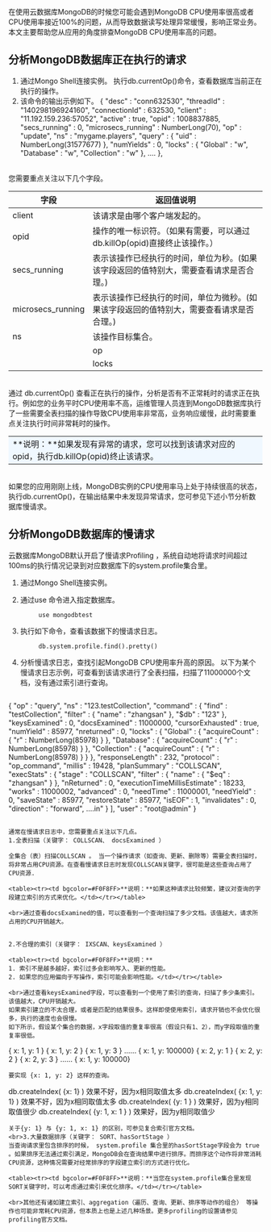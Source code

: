 在使用云数据库MongoDB的时候您可能会遇到MongoDB CPU使用率很高或者CPU使用率接近100%的问题，从而导致数据读写处理异常缓慢，影响正常业务。本文主要帮助您从应用的角度排查MongoDB CPU使用率高的问题。
<br> 
## **分析MongoDB数据库正在执行的请求**
1. 通过Mongo Shell连接实例。 
执行db.currentOp()命令，查看数据库当前正在执行的操作。 
2. 该命令的输出示例如下。
		{
        "desc" : "conn632530",
        "threadId" : "140298196924160",
        "connectionId" : 632530,
        "client" : "11.192.159.236:57052",
        "active" : true,
        "opid" : 1008837885,
        "secs_running" : 0,
        "microsecs_running" : NumberLong(70),
        "op" : "update",
        "ns" : "mygame.players",
        "query" : {
            "uid" : NumberLong(31577677)
        },
        "numYields" : 0,
        "locks" : {
            "Global" : "w",
            "Database" : "w",
            "Collection" : "w"
        },
        ....
				},
	
	
<br>您需要重点关注以下几个字段。 



|字段       | 返回值说明   | 
| -------- | -------- | 
| client     | 该请求是由哪个客户端发起的。    | 
| opid     | 操作的唯一标识符。（如果有需要，可以通过db.killOp(opid)直接终止该操作。）   | 
|secs_running | 表示该操作已经执行的时间，单位为秒。(如果该字段返回的值特别大，需要查看请求是否合理。) | 
 | microsecs_running|表示该操作已经执行的时间，单位为微秒。(如果该字段返回的值特别大，需要查看请求是否合理。)|
  | ns|该操作目标集合。|
	 | op| 表示操作的类型。通常是查询、插入、更新、删除中的一种。| 
	 |locks|跟锁相关的信息。|
<br>通过 db.currentOp() 查看正在执行的操作，分析是否有不正常耗时的请求正在执行。例如您的业务平时CPU使用率不高，运维管理人员连到MongoDB数据库执行了一些需要全表扫描的操作导致CPU使用率非常高，业务响应缓慢，此时需要重点关注执行时间非常耗时的操作。
<table><tr><td bgcolor=#F0F8FF>**说明：**如果发现有异常的请求，您可以找到该请求对应的opid，执行db.killOp(opid)终止该请求。</td></tr></table>

<br>如果您的应用刚刚上线，MongoDB实例的CPU使用率马上处于持续很高的状态，执行db.currentOp()，在输出结果中未发现异常请求，您可参见下述小节分析数据库慢请求。                

## **分析MongoDB数据库的慢请求**
云数据库MongoDB默认开启了慢请求Profiling ，系统自动地将请求时间超过100ms的执行情况记录到对应数据库下的system.profile集合里。
1. 通过Mongo Shell连接实例。 
2. 通过use <database>命令进入指定数据库。 

			use mongodbtest
3. 执行如下命令，查看该数据下的慢请求日志。 

			db.system.profile.find().pretty()
4. 分析慢请求日志，查找引起MongoDB CPU使用率升高的原因。 
以下为某个慢请求日志示例，可查看到该请求进行了全表扫描，扫描了11000000个文档，没有通过索引进行查询。 
	
    ```
{
        "op" : "query",
        "ns" : "123.testCollection",
        "command" : {
                "find" : "testCollection",
                "filter" : {
                        "name" : "zhangsan"
                },
                "$db" : "123"
        },
        "keysExamined" : 0,
        "docsExamined" : 11000000,
        "cursorExhausted" : true,
        "numYield" : 85977,
        "nreturned" : 0,
        "locks" : {
                "Global" : {
                        "acquireCount" : {
                                "r" : NumberLong(85978)
                        }
                },
                "Database" : {
                        "acquireCount" : {
                                "r" : NumberLong(85978)
                        }
                },
                "Collection" : {
                        "acquireCount" : {
                                "r" : NumberLong(85978)
                        }
                }
        },
        "responseLength" : 232,
        "protocol" : "op_command",
        "millis" : 19428,
        "planSummary" : "COLLSCAN",
        "execStats" : {
                "stage" : "COLLSCAN",
                "filter" : {
                        "name" : {
                                "$eq" : "zhangsan"
                        }
                },
                "nReturned" : 0,
                "executionTimeMillisEstimate" : 18233,
                "works" : 11000002,
                "advanced" : 0,
                "needTime" : 11000001,
                "needYield" : 0,
                "saveState" : 85977,
                "restoreState" : 85977,
                "isEOF" : 1,
                "invalidates" : 0,
                "direction" : "forward",
....in"
                }
        ],
        "user" : "root@admin"
    		}  
```  
	
通常在慢请求日志中，您需要重点关注以下几点。
1.全表扫描（关键字： COLLSCAN、 docsExamined ） 
		
全集合（表）扫描COLLSCAN 。 当一个操作请求（如查询、更新、删除等）需要全表扫描时，将非常占用CPU资源。在查看慢请求日志时发现COLLSCAN关键字，很可能是这些查询占用了CPU资源.

<table><tr><td bgcolor=#F0F8FF>**说明：**如果这种请求比较频繁，建议对查询的字段建立索引的方式来优化。</td></tr></table>
	
<br>通过查看docsExamined的值，可以查看到一个查询扫描了多少文档。该值越大，请求所占用的CPU开销越大。

	
2.不合理的索引（关键字： IXSCAN、keysExamined ） 

<table><tr><td bgcolor=#F0F8FF>**说明：**
1. 索引不是越多越好，索引过多会影响写入、更新的性能。
2. 如果您的应用偏向于写操作，索引可能会影响性能。</td></tr></table>

<br>通过查看keysExamined字段，可以查看到一个使用了索引的查询，扫描了多少条索引。该值越大，CPU开销越大。
如果索引建立的不太合理，或者是匹配的结果很多。这样即使使用索引，请求开销也不会优化很多，执行的速度也会很慢。
如下所示，假设某个集合的数据，x字段取值的重复率很高（假设只有1、2），而y字段取值的重复率很低。

```
{ x: 1, y: 1 }
{ x: 1, y: 2 }
{ x: 1, y: 3 }
......
{ x: 1, y: 100000} 
{ x: 2, y: 1 }
{ x: 2, y: 2 }
{ x: 2, y: 3 }
......
{ x: 1, y: 100000}
```
要实现 {x: 1, y: 2} 这样的查询。
```
db.createIndex( {x: 1} )         效果不好，因为x相同取值太多
db.createIndex( {x: 1, y: 1} )   效果不好，因为x相同取值太多
db.createIndex( {y: 1 } )        效果好，因为y相同取值很少
db.createIndex( {y: 1, x: 1 } )  效果好，因为y相同取值少
```
关于{y: 1} 与 {y: 1, x: 1} 的区别，可参见复合索引官方文档。
<br>3.大量数据排序（关键字： SORT、hasSortStage ） 
当查询请求里包含排序的时候， system.profile 集合里的hasSortStage字段会为 true 。如果排序无法通过索引满足，MongoDB会在查询结果中进行排序。而排序这个动作将非常消耗CPU资源，这种情况需要对经常排序的字段建立索引的方式进行优化。

<table><tr><td bgcolor=#F0F8FF>**说明：**当您在system.profile集合里发现SORT关键字时，可以考虑通过索引来优化排序。</td></tr></table>
	
<br>其他还有诸如建立索引、aggregation（遍历、查询、更新、排序等动作的组合） 等操作也可能非常耗CPU资源，但本质上也是上述几种场景。更多profiling的设置请参见profiling官方文档。